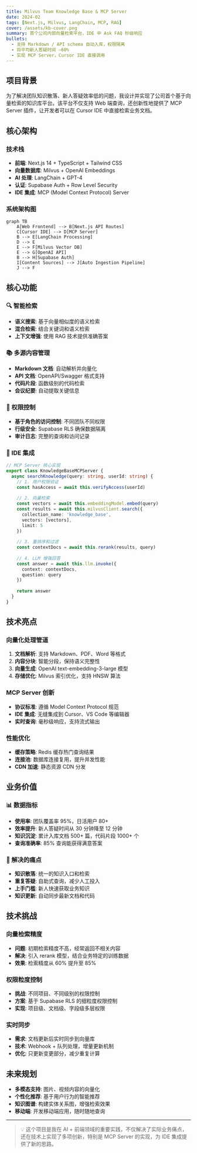 ```yaml
---
title: Milvus Team Knowledge Base & MCP Server
date: 2024-02
tags: [Next.js, Milvus, LangChain, MCP, RAG]
cover: /assets/kb-cover.png
summary: 首个公司内部向量检索平台，IDE 中 Ask FAQ 秒级响应
bullets:
  - 支持 Markdown / API schema 自动入库，权限隔离
  - 将平均新人答疑时间 –60%
  - 实现 MCP Server，Cursor IDE 直接调用
---
```


## 项目背景

为了解决团队知识散落、新人答疑效率低的问题，我设计并实现了公司首个基于向量检索的知识库平台。该平台不仅支持 Web 端查询，还创新性地提供了 MCP Server 插件，让开发者可以在 Cursor IDE 中直接检索业务文档。

## 核心架构

### 技术栈
- **前端**: Next.js 14 + TypeScript + Tailwind CSS
- **向量数据库**: Milvus + OpenAI Embeddings
- **AI 处理**: LangChain + GPT-4
- **认证**: Supabase Auth + Row Level Security
- **IDE 集成**: MCP (Model Context Protocol) Server

### 系统架构图
```mermaid
graph TB
    A[Web Frontend] --> B[Next.js API Routes]
    C[Cursor IDE] --> D[MCP Server]
    B --> E[LangChain Processing]
    D --> E
    E --> F[Milvus Vector DB]
    E --> G[OpenAI API]
    B --> H[Supabase Auth]
    I[Content Sources] --> J[Auto Ingestion Pipeline]
    J --> F
```

## 核心功能

### 🔍 智能检索
- **语义搜索**: 基于向量相似度的语义检索
- **混合检索**: 结合关键词和语义检索
- **上下文增强**: 使用 RAG 技术提供准确答案

### 📚 多源内容管理
- **Markdown 文档**: 自动解析并向量化
- **API 文档**: OpenAPI/Swagger 格式支持
- **代码片段**: 函数级别的代码检索
- **会议纪要**: 自动提取关键信息

### 🔐 权限控制
- **基于角色的访问控制**: 不同团队不同权限
- **行级安全**: Supabase RLS 确保数据隔离
- **审计日志**: 完整的查询和访问记录

### 🚀 IDE 集成
```typescript
// MCP Server 核心实现
export class KnowledgeBaseMCPServer {
  async searchKnowledge(query: string, userId: string) {
    // 1. 用户权限验证
    const hasAccess = await this.verifyAccess(userId)
    
    // 2. 向量检索
    const vectors = await this.embeddingModel.embed(query)
    const results = await this.milvusClient.search({
      collection_name: 'knowledge_base',
      vectors: [vectors],
      limit: 5
    })
    
    // 3. 重排序和过滤
    const contextDocs = await this.rerank(results, query)
    
    // 4. LLM 增强回答
    const answer = await this.llm.invoke({
      context: contextDocs,
      question: query
    })
    
    return answer
  }
}
```

## 技术亮点

### 向量化处理管道
1. **文档解析**: 支持 Markdown、PDF、Word 等格式
2. **内容分块**: 智能分段，保持语义完整性
3. **向量生成**: OpenAI text-embedding-3-large 模型
4. **存储优化**: Milvus 索引优化，支持 HNSW 算法

### MCP Server 创新
- **协议标准**: 遵循 Model Context Protocol 规范
- **IDE 集成**: 无缝集成到 Cursor、VS Code 等编辑器
- **实时查询**: 毫秒级响应，支持流式输出

### 性能优化
- **缓存策略**: Redis 缓存热门查询结果
- **连接池**: 数据库连接复用，提升并发性能
- **CDN 加速**: 静态资源 CDN 分发

## 业务价值

### 📊 数据指标
- **使用率**: 团队覆盖率 95%，日活用户 80+
- **效率提升**: 新人答疑时间从 30 分钟降至 12 分钟
- **知识沉淀**: 累计入库文档 500+ 篇，代码片段 1000+ 个
- **查询准确率**: 85% 查询能获得满意答案

### 🎯 解决的痛点
- **知识散落**: 统一的知识入口和检索
- **重复答疑**: 自助式查询，减少人工投入
- **上手门槛**: 新人快速获取业务知识
- **知识更新**: 自动同步最新文档和代码

## 技术挑战

### 向量检索精度
- **问题**: 初期检索精度不高，经常返回不相关内容
- **解决**: 引入 rerank 模型，结合业务特定的训练数据
- **效果**: 检索精度从 60% 提升至 85%

### 权限粒度控制
- **挑战**: 不同项目、不同级别的权限控制
- **方案**: 基于 Supabase RLS 的细粒度权限控制
- **实现**: 项目级、文档级、字段级多层权限

### 实时同步
- **需求**: 文档更新后实时同步到向量库
- **技术**: Webhook + 队列处理，增量更新机制
- **优化**: 只更新变更部分，减少重复计算

## 未来规划

- **多模态支持**: 图片、视频内容的向量化
- **个性化推荐**: 基于用户行为的智能推荐
- **知识图谱**: 构建实体关系图，增强检索效果
- **移动端**: 开发移动端应用，随时随地查询

---

> 💡 这个项目是我在 AI + 前端领域的重要实践，不仅解决了实际业务痛点，还在技术上实现了多项创新，特别是 MCP Server 的实现，为 IDE 集成提供了新的思路。 
